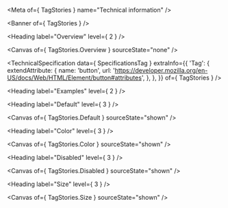 
<Meta of={ TagStories } name="Technical information" />

<Banner of={ TagStories } />

<Heading label="Overview" level={ 2 } />

<Canvas of={ TagStories.Overview } sourceState="none" />

<TechnicalSpecification
  data={ SpecificationsTag }
  extraInfo={{
    'Tag': {
      extendAttribute: {
        name: 'button',
        url: 'https://developer.mozilla.org/en-US/docs/Web/HTML/Element/button#attributes',
      },
    },
  }}
  of={ TagStories } />

<Heading label="Examples" level={ 2 } />

<Heading label="Default" level={ 3 } />

<Canvas of={ TagStories.Default } sourceState="shown" />

<Heading label="Color" level={ 3 } />

<Canvas of={ TagStories.Color } sourceState="shown" />

<Heading label="Disabled" level={ 3 } />

<Canvas of={ TagStories.Disabled } sourceState="shown" />

<Heading label="Size" level={ 3 } />

<Canvas of={ TagStories.Size } sourceState="shown" />
